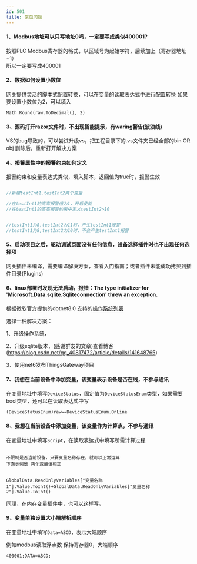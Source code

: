 ```yaml
---
id: 501
title: 常见问题
---
```




#### 1、Modbus地址可以只写地址0吗，一定要写成类似400001?

按照PLC Modbus寄存器的格式，以区域号为起始字符，后续加上（寄存器地址+1）  
所以一定要写成400001

#### 2、数据如何设置小数位

网关提供灵活的脚本式配置转换，可以在变量的读取表达式中进行配置转换 
如果要设置小数位为2，可以填入 
```
Math.Round(raw.ToDecimal(), 2)
```

#### 3、源码打开razor文件时，不出现智能提示，有waring警告(波浪线)

VS的bug导致的，可以尝试升级vs，把工程目录下的.vs文件夹已经全部的bin OR obj 删除后，重新打开解决方案

#### 4、报警属性中的报警约束如何定义

报警约束和变量表达式类似，填入脚本，返回值为true时，报警生效


  ```csharp
  
  //新建testInt1,testInt2两个变量

  //在testInt1的高高报警值为1，开启使能
  //在testInt1的高高报警约束中定义testInt2>10


  //testInt1为8,testInt2为11时，产生testInt1报警
  //testInt1为8,testInt2为10时，不会产生testInt1报警
  ```

#### 5、启动项目之后，驱动调试页面没有任何信息，设备选择插件时也不出现任何选择项

网关插件未编译，需要编译解决方案，查看入门指南；或者插件未能成功拷贝到插件目录(Plugins)

#### 6、linux部署时发现无法启动，报错：The type initializer for 'Microsoft.Data.sqlite.Sqliteconnection' threw an exception.

根据微软官方提供的dotnet8.0 支持的[操作系统列表](https://github.com/dotnet/core/blob/main/release-notes/8.0/supported-os.md#linux)

选择一种解决方案：

1、升级操作系统，

2、升级sqlite版本，(感谢群友的文章)查看博客 (https://blog.csdn.net/qq_40817472/article/details/141648765)

3、使用net6发布ThingsGateway项目


#### 7、我想在当前设备中添加变量，该变量表示设备是否在线，不参与通讯

在变量地址中填写``DeviceStatus``，固定值为``DeviceStatusEnum``类型，如果需要bool类型，还可以在读取表达式中写
```
(DeviceStatusEnum)raw==DeviceStatusEnum.OnLine
```


#### 8、我想在当前设备中添加变量，该变量作为计算点，不参与通讯

在变量地址中填写``Script``，在读取表达式中填写所需计算过程

```

不限制是否当前设备，只要变量名称存在，就可以正常运算
下面示例是 两个变量值相加


GlobalData.ReadOnlyVariables["变量名称1"].Value.ToInt()+GlobalData.ReadOnlyVariables["变量名称2"].Value.ToInt()

```

同理，在内存变量插件中，也可以这样写。


#### 9、变量单独设置大小端解析顺序

在变量地址中填写``Data=ABCD``，表示大端顺序

例如modbus读取浮点数 保持寄存器0，大端顺序
```
400001;DATA=ABCD;

```
